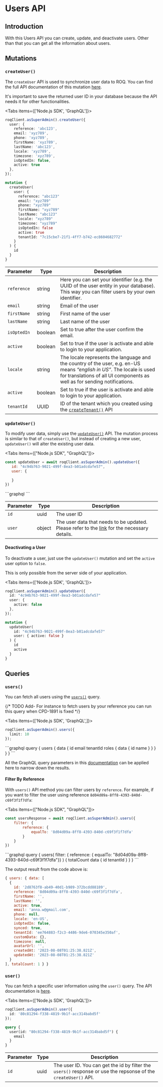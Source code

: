 
# Users API

## Introduction

With this Users API you can create, update, and deactivate users. Other than that you can get all the information about users.

## Mutations

### `createUser()`

The `createUser` API is used to synchronize user data to ROQ. You can find the full API documentation of this mutation [here](https://jupiter-pp.roq-platform.com/docs/#mutation-createUser).

<Callout emoji="💡">
It's important to save the returned user ID in your database because the API needs it for other functionalities.
</Callout>

<Tabs items={['Node.js SDK', 'GraphQL']}>
<Tab>
```ts
roqClient.asSuperAdmin().createUser({
  user: {
    reference: 'abc123',
    email: 'xyz789',
    phone: 'xyz789',
    firstName: 'xyz789',
    lastName: 'abc123',
    locale: 'xyz789',
    timezone: 'xyz789',
    isOptedIn: false,
    active: true
  },
});
```
</Tab>
<Tab>

```graphql
mutation {
  createUser(
    user: {
      reference: "abc123"
      email: "xyz789"
      phone: "xyz789"
      firstName: "xyz789"
      lastName: "abc123"
      locale: "xyz789"
      timezone: "xyz789"
      isOptedIn: false
      active: true
      tenantId: "7c15cbe7-21f1-4ff7-b742-ec8604682772"
    }
  ) {
    id
  }
}
```

</Tab>
</Tabs>

| Parameter   | Type    | Description   |
| ----------- | ------- | ------------- |
| `reference` | string  | Here you can set your identifier (e.g. the UUID of the user entity in your database). This way you can filter users by your own identifier. |
| `email`     | string  | Email of the user                        |
| `firstName` | string  | First name of the user  |
| `lastName`  | string  | Last name of the user  |
| `isOptedIn` | boolean | Set to true after the user confirm the email.|
| `active`    | boolean | Set to true if the user is activate and able to login to your application.  |
| `locale`    | string  | The locale represents the language and the country of the user, e.g. en-US means _“english in US”_. The locale is used for translations of all UI components as well as for sending notifications. |
| `active`    | boolean | Set to true if the user is activate and able to login to your application.  |
| `tenantId`  | UUID    | ID of the tenant which you created using the [`createTenant()`](/multi-tenancy/api#createtenant) API  |

### `updateUser()`

To modify user data, simply use the [`updateUser()`](https://jupiter-pp.roq-platform.com/docs/#mutation-updateUser) API. The mutation process is similar to that of `createUser()`, but instead of creating a new user, `updateUser()` will alter the existing user data.

<Tabs items={["Node.js SDK", "GraphQL"]}>
<Tab>
```js
const updateUser = await roqClient.asSuperAdmin().updateUser({
   id: "4c94b763-9021-499f-8ea3-b01adcdafe57",
   user: {
       
   }
})
```
</Tab>
<Tab>
```graphql
```
</Tab>
</Tabs>

| Parameter   | Type    | Description   |
| ----------- | ------- | ------------- |
| `id`        | uuid    | The user ID   |
| `user`      | object  | The user data that needs to be updated. Please refer to the [link](https://jupiter-pp.roq-platform.com/docs/#definition-UserUpdateDto) for the necessary details. |


#### Deactivating a User

To deactivate a user, just use the `updateUser()` mutation and set the `active` user option to `false`.

<Callout type="info" emoji="ℹ️">
This is only possible from the server side of your application.
</Callout>

<Tabs items={['Node.js SDK', 'GraphQL']}>
<Tab>
```ts
roqClient.asSuperAdmin().updateUser({
  id: "4c94b763-9021-499f-8ea3-b01adcdafe57"
  user: {
    active: false
  },
});
```
</Tab>
<Tab>

```graphql
mutation {
  updateUser(
    id: "4c94b763-9021-499f-8ea3-b01adcdafe57"
    user: { active: false }
  ) {
    id
    active
  }
}
```

</Tab>
</Tabs>


## Queries

### `users()`

You can fetch all users using the [`users()`](https://jupiter-pp.roq-platform.com/docs/#query-users) query.

{/* TODO Add-  For instance to fetch users by your reference you can run this query when CPD-1891 is fixed */}

<Tabs items={['Node.js SDK', 'GraphQL',]}>
<Tab>
```ts
roqClient.asSuperAdmin().users({
  limit: 10
});
  ```
</Tab>
<Tab>
```graphql
query {
  users {
    data {
      id
      email
      tenantId
      roles {
        data {
          id
          name
        }
      }
    }
  }
}
```
</Tab>
</Tabs>

All the GraphQL query parameters in this [documentation](/development-guides/graphql-basics-api) can be applied here to narrow down the results.

#### Filter By Reference

With `users()` API method you can filter users by `reference`. For example, if you want to filter the user using reference `8d04d09a-8ff8-4393-840d-c69f3f1f7dfa`:

<Tabs items={["Node.js SDK", "GraphQL"]}>
<Tab>
```js
const usersResponse = await roqClient.asSuperAdmin().users({
	filter: {
		reference: {
			equalTo: '8d04d09a-8ff8-4393-840d-c69f3f1f7dfa'
		}
	}
})
```
</Tab>
<Tab>
```graphql
query {
  users(
    filter: { reference: { 
      equalTo: "8d04d09a-8ff8-4393-840d-c69f3f1f7dfa"}}
  ) {
    totalCount
    data {
      id
      tenantId
    }
  }
}
```
</Tab>
</Tabs>

The output result from the code above is:

```js
{ users: { data: [
  {
    id: '2d8763f8-ab49-40d1-b989-372bcdd88189',
    reference: '8d04d09a-8ff8-4393-840d-c69f3f1f7dfa',
    firstName: '',
    lastName: '',
    active: true,
    email: 'anna.w@gmail.com',
    phone: null,
    locale: 'en-US',
    isOptedIn: false,
    synced: true,
    tenantId: 'ee764883-f2c3-4486-9de6-070345e350af',
    customData: {},
    timezone: null,
    avatarUrl: '',
    createdAt: '2023-08-08T01:25:38.821Z',
    updatedAt: '2023-08-08T01:25:38.821Z'
  }
], totalCount: 1 } }
```

### `user()`

You can fetch a specific user information using the `user()` query. The API documentation is [here](https://jupiter-pp.roq-platform.com/docs/#query-user).

<Tabs items={['Node.js SDK', 'GraphQL']}>
<Tab>
```ts
roqClient.asSuperAdmin().user({ 
  id: '80c81294-f338-4819-9b1f-acc314babd5f' 
});
```
</Tab>
<Tab>

```graphql
query {
  user(id: "80c81294-f338-4819-9b1f-acc314babd5f") {
    email
  }
}
```

</Tab>
</Tabs>

| Parameter   | Type    | Description  |
| ----------- | ------- | ------------ |
| `id`        | uuid    | The user ID. You can get the id by filter the `users()` response or use the repsonse of the `createUser()` API. |